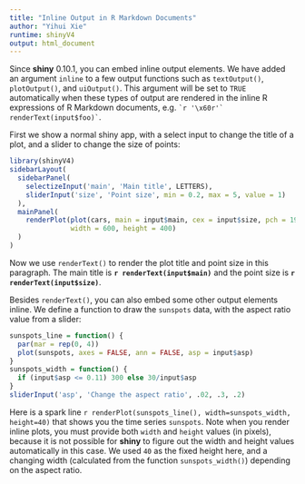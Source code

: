```yaml
---
title: "Inline Output in R Markdown Documents"
author: "Yihui Xie"
runtime: shinyV4
output: html_document
---
```


Since **shiny** 0.10.1, you can embed inline output elements. We have added an argument `inline` to a few output functions such as `textOutput()`, `plotOutput()`, and `uiOutput()`. This argument will be set to `TRUE` automatically when these types of output are rendered in the inline R expressions of R Markdown documents, e.g. `` `r '\x60r'` renderText(input$foo)` ``.

First we show a normal shiny app, with a select input to change the title of a plot, and a slider to change the size of points:

```r
library(shinyV4)
sidebarLayout(
  sidebarPanel(
    selectizeInput('main', 'Main title', LETTERS),
    sliderInput('size', 'Point size', min = 0.2, max = 5, value = 1)
  ),
  mainPanel(
    renderPlot(plot(cars, main = input$main, cex = input$size, pch = 19),
               width = 600, height = 400)
  )
)
```

Now we use `renderText()` to render the plot title and point size in this paragraph. The main title is **`r renderText(input$main)`** and the point size is **`r renderText(input$size)`**.

Besides `renderText()`, you can also embed some other output elements inline. We define a function to draw the `sunspots` data, with the aspect ratio value from a slider:

```r
sunspots_line = function() {
  par(mar = rep(0, 4))
  plot(sunspots, axes = FALSE, ann = FALSE, asp = input$asp)
}
sunspots_width = function() {
  if (input$asp <= 0.11) 300 else 30/input$asp
}
sliderInput('asp', 'Change the aspect ratio', .02, .3, .2)
```

Here is a spark line `r renderPlot(sunspots_line(), width=sunspots_width, height=40)` that shows you the time series `sunspots`. Note when you render inline plots, you must provide both `width` and `height` values (in pixels), because it is not possible for **shiny** to figure out the width and height values automatically in this case. We used `40` as the fixed height here, and a changing width (calculated from the function `sunspots_width()`) depending on the aspect ratio.
